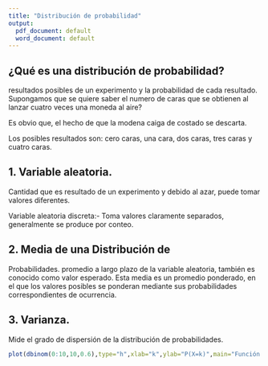 ```yaml
---
title: "Distribución de probabilidad"
output:
  pdf_document: default
  word_document: default
---
```


## ¿Qué es una distribución de probabilidad?
\pagebreak
resultados posibles de un experimento y la probabilidad de cada
resultado.
\pagebreak
Supongamos que se quiere saber el numero de caras que se
obtienen al lanzar cuatro veces una moneda al aire?

Es obvio que, el hecho de que la modena caiga de costado
se descarta.

Los posibles resultados son: cero caras, una cara, dos
caras, tres caras y cuatro caras.

## 1. Variable aleatoria. 
\pagebreak
Cantidad que es
resultado de un experimento y debido al azar, puede tomar
valores diferentes.

Variable aleatoria discreta:- Toma valores
claramente separados, generalmente se produce por
conteo.

## 2. Media de una Distribución de
Probabilidades. 
\pagebreak
promedio a largo plazo de la variable aleatoria,
también es conocido como valor esperado. Esta media es
un promedio ponderado, en el que los
valores posibles se ponderan mediante sus probabilidades
correspondientes de ocurrencia.

## 3. Varianza.
\pagebreak
Mide el grado de dispersión de la distribución de probabilidades.

```r
plot(dbinom(0:10,10,0.6),type="h",xlab="k",ylab="P(X=k)",main="Función de Probabilidad B(10,0.6)")
```

